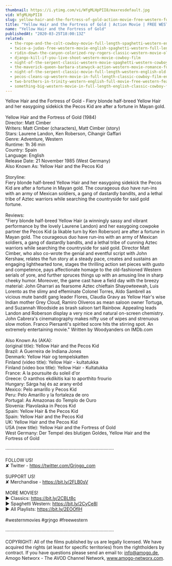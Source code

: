 ```yaml
---
thumbnail: https://i.ytimg.com/vi/WfgMLHpPII8/maxresdefault.jpg
vid: WfgMLHpPII8
slug: yellow-hair-and-the-fortress-of-gold-action-movie-free-western-full-length
title: "Yellow Hair and the Fortress of Gold | Action Movie | FREE WESTERN | Full Length"
name: "Yellow Hair and the Fortress of Gold"
publishedAt: "2020-03-25T18:00:13Z"
related:
  - the-rope-and-the-colt-cowboy-movie-full-length-spaghetti-western-english-free-full-westerns
  - twice-a-judas-free-western-movie-english-spaghetti-western-full-length
  - ridin-down-the-canyon-colorized-roy-rogers-classic-western-movie-old-west
  - django-kill-if-you-live-shoot-western-movie-cowboy-film
  - night-of-the-serpent-classic-western-movie-spaghetti-western-cowboy-film
  - the-maverick-queen-barbara-stanwyck-action-western-movie-romance-full-length
  - night-of-the-serpent-classic-movie-full-length-western-english-old-cowboy-movie
  - pecos-cleans-up-western-movie-in-full-length-classic-cowboy-film-english-free-movie
  - two-brothers-in-trinity-western-english-full-movie-free-western-feature-film-spaghetti-western
  - something-big-western-movie-in-full-length-english-classic-cowboy-film-free-full-westerns
---
```


Yellow Hair and the Fortress of Gold - Fiery blonde half-breed Yellow Hair and her easygoing sidekick the Pecos Kid are after a fortune in Mayan gold.<br />
<br />
Yellow Hair and the Fortress of Gold (1984)<br />
Director: Matt Cimber<br />
Writers: Matt Cimber (characters), Matt Cimber (story)<br />
Stars: Laurene Landon, Ken Roberson, Cihangir Gaffari<br />
Genre: Adventure, Western<br />
Runtime: 1h 36 min<br />
Country: Spain<br />
Language: English<br />
Release Date: 21 November 1985 (West Germany)<br />
Also Known As: Yellow Hair and the Pecos Kid<br />
<br />
Storyline: <br />
Fiery blonde half-breed Yellow Hair and her easygoing sidekick the Pecos Kid are after a fortune in Mayan gold. The courageous duo have run-ins with an army of Mexican soldiers, a gang of dastardly bandits, and a lethal tribe of Aztec warriors while searching the countryside for said gold fortune.<br />
<br />
Reviews:<br />
"Fiery blonde half-breed Yellow Hair (a winningly sassy and vibrant performance by the lovely Laurene Landon) and her easygoing cowpoke partner the Pecos Kid (a likable turn by Ken Roberson) are after a fortune in Mayan gold. The courageous duo have run-ins with an army of Mexican soldiers, a gang of dastardly bandits, and a lethal tribe of cunning Aztec warriors while searching the countryside for said gold. Director Matt Cimber, who also co-wrote the genial and eventful script with John Kershaw, relates the fun story at a steady pace, creates and sustains an engaging lighthearted tone, stages the thrilling action set pieces with gusto and competence, pays affectionate homage to the old-fashioned Western serials of yore, and further spruces things up with an amusing line in sharp cheeky humor. Moreover, the game cast have a field day with the breezy material: John Gharrari as fearsome Aztec chieftain Shayowteewah, Luis Lorento as the slimy and effeminate Colonel Torres, Aldo Sambrell as vicious mute bandit gang leader Flores, Claudia Gravy as Yellow Hair's wise Indian mother Grey Cloud, Ramiro Oliveros as mean saloon owner Tortuga, and Suzannah Woodside as brash saloon tart Rainbow. Appealing leads Landon and Roberson display a very nice and natural on-screen chemistry. John Cabrera's cinematography makes nifty use of wipes and strenuous slow motion. Franco Piersanti's spirited score hits the stirring spot. An extremely entertaining movie." Written by Woodyanders on IMDb.com<br />
<br />
Also Known As (AKA):<br />
(original title): Yellow Hair and the Pecos Kid<br />
Brazil: A Guerreira de Indiana Jones<br />
Denmark: Yellow Hair og tempelskatten<br />
Finland (video title): Yellow Hair - kultatukka<br />
Finland (video box title): Yellow Hair - Kultatukka<br />
France: A la poursuite du soleil d'or<br />
Greece: O xanthos ekdikitis kai to aporthito frourio<br />
Hungary: Sárga haj és az arany erőd<br />
Mexico: Pelo amarillo y Pecos Kid<br />
Peru: Pelo Amarillo y la fortaleza de oro<br />
Portugal: As Amazonas do Templo de Ouro<br />
Slovenia: Plavolaska in Pecos Kid<br />
Spain: Yellow Hair & the Pecos Kid<br />
Spain: Yellow Hair and the Pecos Kid<br />
UK: Yellow Hair and the Pecos Kid<br />
USA (new title): Yellow Hair and the Fortress of Gold<br />
West Germany: Der Tempel des blutigen Goldes, Yellow Hair and the Fortress of Gold<br />
<br />
····················································································<br />
<br />
FOLLOW US!<br />
✘ Twitter - https://twitter.com/Grjngo_com<br />
<br />
SUPPORT US!<br />
✘ Merchandise - https://bit.ly/2FLB0sV<br />
<br />
MORE MOVIES! <br />
► Classics: https://bit.ly/2CBLt8c <br />
► Spaghetti Western: https://bit.ly/2CyCe8I <br />
► All Playlists: https://bit.ly/2EOOfIH <br />
<br />
#westernmovies #grjngo #freewestern<br />
<br />
····················································································<br />
<br />
COPYRIGHT: All of the films published by us are legally licensed. We have acquired the rights (at least for specific territories) from the rightholders by contract. If you have questions please send an email to: info@amogo.de, Amogo Networx - The AVOD Channel Network, www.amogo-networx.com.